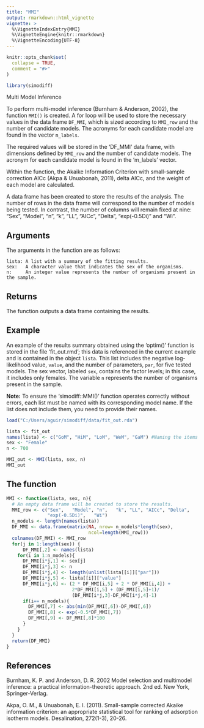 ```yaml
---
title: "MMI"
output: rmarkdown::html_vignette
vignette: >
  %\VignetteIndexEntry{MMI}
  %\VignetteEngine{knitr::rmarkdown}
  %\VignetteEncoding{UTF-8}
---
```


```r
knitr::opts_chunk$set(
  collapse = TRUE,
  comment = "#>"
)
```

```r
library(simodiff)
```


Multi Model Inference

To perform multi-model inference (Burnham & Anderson, 2002), the
function `MMI()` is created. A for loop will be used to store the
necessary values in the data frame `DF_MMI`, which is sized
according to `MMI_row` and the number of candidate models. The
acronyms for each candidate model are found in the vector
`m_labels`.

The required values will be stored in the 'DF_MMI' data frame,
with dimensions defined by `MMI_row` and the number of candidate
models. The acronym for each candidate model is found in the
'm_labels' vector.

Within the function, the Akaike Information Criterion with
small-sample correction AICc (Akpa & Unuabonah, 2011), delta AICc,
and the weight of each model are calculated.

A data frame has been created to store the results of the
analysis. The number of rows in the data frame will correspond to
the number of models being tested. In contrast, the number of
columns will remain fixed at nine: "Sex",	"Model", "n",	"k", "LL",
"AICc", "Delta", "exp(-0.5Di)" and	"Wi".

## Arguments

The arguments in the function are as follows:

    lista: A list with a summary of the fitting results.
    sex:   A character value that indicates the sex of the organisms.
    n:     An integer value represents the number of organisms present in the sample.

## Returns
The function outputs a data frame containing the results.

## Example

An example of the results summary obtained using the 'optim()' function is stored in the file 'fit_out.rmd'; this data is referenced in the current example and is contained in the object `lista`. This list includes the negative log-likelihood value, `value`, and the number of parameters, `par`, for five tested models. The sex vector, labeled `sex`, contains the factor levels; in this case, it includes only females. The variable `n` represents the number of organisms present in the sample.

**Note:** To ensure the 'simodiff::MMI()' function operates
correctly without errors, each list must be named with its
corresponding model name. If the list does not include them,
you need to provide their names.

```r
load("C:/Users/aguir/simodiff/data/fit_out.rda")
```


```r
lista <- fit_out
names(lista) <- c("GoM", "HiM", "LoM", "WeM", "GaM") #Naming the items list
sex <- "Female"
n <- 700

MMI_out <- MMI(lista, sex, n)
MMI_out
```
 
 
## The function

```r
MMI <- function(lista, sex, n){
  # An empty data frame will be created to store the results.
  MMI_row <- c("Sex",	"Model", "n",	"k", "LL", "AICc", "Delta",
               "exp(-0.5Di)",	"Wi")
  n_models <- length(names(lista))
  DF_MMI <- data.frame(matrix(NA, nrow= n_models*length(sex),
                              ncol=length(MMI_row)))
  colnames(DF_MMI) <- MMI_row
  for(j in 1:length(sex)) {
      DF_MMI[,2] <- names(lista)
    for(i in 1:n_models){
      DF_MMI[i*j,1] <- sex[j]
      DF_MMI[i*j,3] <- n
      DF_MMI[i*j,4] <- length(unlist(lista[[i]]["par"]))
      DF_MMI[i*j,5] <- lista[[i]]["value"]
      DF_MMI[i*j,6] <- (2 * DF_MMI[i,5] + 2 * DF_MMI[i,4]) +
                        2*DF_MMI[i,5] + (DF_MMI[i,5]+1)/
                        (DF_MMI[i*j,3]-DF_MMI[i*j,4]-1)
      if(i== n_models){
        DF_MMI[,7] <- abs(min(DF_MMI[,6])-DF_MMI[,6])
        DF_MMI[,8] <- exp(-0.5*DF_MMI[,7])
        DF_MMI[,9] <- DF_MMI[,8]*100
      }
    }
  }
  return(DF_MMI)
}
```

## References

Burnham, K. P. and Anderson, D. R. 2002 Model selection and
multimodel inference: a practical information-theoretic approach.
2nd ed. New York, Springer-Verlag.

Akpa, O. M., & Unuabonah, E. I. (2011). Small-sample corrected
Akaike information criterion: an appropriate statistical tool for
ranking of adsorption isotherm models. Desalination, 272(1-3),
20-26.
